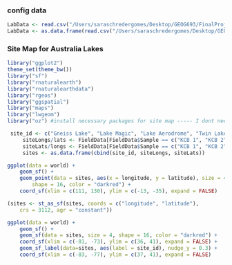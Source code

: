 ### config data
```r
LabData <- read.csv("/Users/saraschredergomes/Desktop/GEOG693/FinalProject/BrineCompostions_ActLabsResults_RAWData.csv")
LabData <- as.data.frame(read.csv("/Users/saraschredergomes/Desktop/GEOG693/FinalProject/BrineCompostions_ActLabsResults_RAWData.csv"), header= FALSE, sep= ",", dec = ".", col.names = NULL, stringsAsFactors = FALSE)

```


### Site Map for Australia Lakes
```r
library("ggplot2")
theme_set(theme_bw())
library("sf")
library("rnaturalearth")
library("rnaturalearthdata")
library("rgeos")
library("ggspatial")
library("maps")
library("lwgeom") 
library("oz") #install necessary packages for site map ----- I dont need all of these
```


```r
 site_id <- c("Gneiss Lake", "Lake Magic", "Lake Aerodrome", "Twin Lake West")
     siteLongs/lats <- FieldData[FieldData$Sample == c("KCB 1", "KCB 2", "KCB 4", "KCB 5"), ]$Latitude
     siteLats/longs <- FieldData[FieldData$Sample == c("KCB 1", "KCB 2", "KCB 4", "KCB 5"), ]$Latitude
     sites <- as.data.frame(cbind(site_id, siteLongs, siteLats))
```

```r
ggplot(data = world) +
    geom_sf() +
    geom_point(data = sites, aes(x = longitude, y = latitude), size = 4, 
        shape = 16, color = "darkred") +
    coord_sf(xlim = c(111, 130), ylim = c(-13, -35), expand = FALSE)
```


```r
(sites <- st_as_sf(sites, coords = c("longitude", "latitude"), 
    crs = 3112, agr = "constant"))

ggplot(data = world) +
    geom_sf() +
    geom_sf(data = sites, size = 4, shape = 16, color = "darkred") +
    coord_sf(xlim = c(-81, -73), ylim = c(36, 41), expand = FALSE) +
    geom_sf_label(data=sites, aes(label = site_id), nudge_y = 0.3) +
    coord_sf(xlim = c(-83, -77), ylim = c(37, 41), expand = FALSE)
```     
